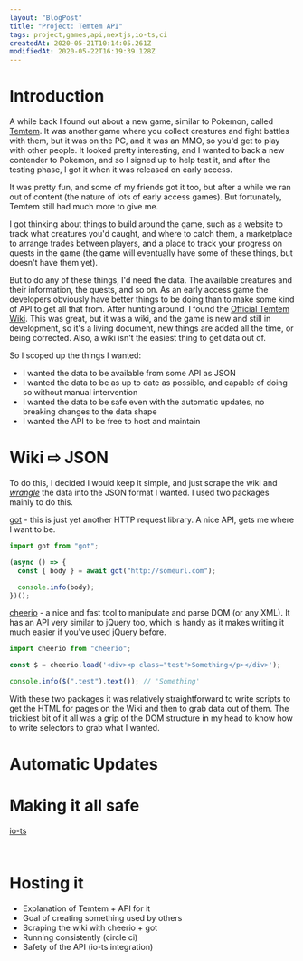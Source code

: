 ```yaml
---
layout: "BlogPost"
title: "Project: Temtem API"
tags: project,games,api,nextjs,io-ts,ci
createdAt: 2020-05-21T10:14:05.261Z
modifiedAt: 2020-05-22T16:19:39.128Z
---
```



<Center>
  <Browser src="/images/sites/web/temtem-api" />
</Center>

# Introduction

A while back I found out about a new game, similar to Pokemon, called [Temtem](https://crema.gg/games/temtem/). It was another game where you collect creatures and fight battles with them, but it was on the PC, and it was an MMO, so you'd get to play with other people. It looked pretty interesting, and I wanted to back a new contender to Pokemon, and so I signed up to help test it, and after the testing phase, I got it when it was released on early access.

It was pretty fun, and some of my friends got it too, but after a while we ran out of content (the nature of lots of early access games). But fortunately, Temtem still had much more to give me.

I got thinking about things to build around the game, such as a website to track what creatures you'd caught, and where to catch them, a marketplace to arrange trades between players, and a place to track your progress on quests in the game (the game will eventually have some of these things, but doesn't have them yet).

But to do any of these things, I'd need the data. The available creatures and their information, the quests, and so on. As an early access game the developers obviously have better things to be doing than to make some kind of API to get all that from. After hunting around, I found the [Official Temtem Wiki](https://temtem.gamepedia.com/Temtem_Wiki). This was great, but it was a wiki, and the game is new and still in development, so it's a living document, new things are added all the time, or being corrected. Also, a wiki isn't the easiest thing to get data out of.

So I scoped up the things I wanted:

- I wanted the data to be available from some API as JSON
- I wanted the data to be as up to date as possible, and capable of doing so without manual intervention
- I wanted the data to be safe even with the automatic updates, no breaking changes to the data shape
- I wanted the API to be free to host and maintain

# Wiki ⇨ JSON

To do this, I decided I would keep it simple, and just scrape the wiki and _[wrangle](https://en.wikipedia.org/wiki/Data_wrangling)_ the data into the JSON format I wanted. I used two packages mainly to do this.

[got](https://www.npmjs.com/package/got) - this is just yet another HTTP request library. A nice API, gets me where I want to be.

```js:got_example.js
import got from "got";

(async () => {
  const { body } = await got("http://someurl.com");

  console.info(body);
})();
```

[cheerio](https://www.npmjs.com/package/cheerio) - a nice and fast tool to manipulate and parse DOM (or any XML). It has an API very similar to jQuery too, which is handy as it makes writing it much easier if you've used jQuery before.

```js:cheerio_example.js
import cheerio from "cheerio";

const $ = cheerio.load('<div><p class="test">Something</p></div>');

console.info($(".test").text()); // 'Something'
```

With these two packages it was relatively straightforward to write scripts to get the HTML for pages on the Wiki and then to grab data out of them. The trickiest bit of it all was a grip of the DOM structure in my head to know how to write selectors to grab what I wanted.

# Automatic Updates

# Making it all safe

[io-ts]()

```js:codec.js
```

```js:using_codec.js
```

# Hosting it

- Explanation of Temtem + API for it
- Goal of creating something used by others
- Scraping the wiki with cheerio + got
- Running consistently (circle ci)
- Safety of the API (io-ts integration)
